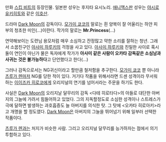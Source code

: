 만화 [[스킵 비트]]의 등장인물. 일본판 성우는 후지타 요시노리. [[애니맥스]]판 성우는 [[야시로 유키히토]]와 같은 [[이호산]].

드라마 [[Dark Moon]]의 감독이다. [[모가미 쿄코]]의 말로는 흰 양복이 잘 어울리는 하얀 피부의 청초한 미인(...)이란다. 작가의 말로는 '''Mr.Princess'''(...)

연약해보이는 도련님 용모처럼 매우 소심하고 잔정많고 약한 소리를 잘하는 청년. 그래서 소꿉친구인 [[아사미 하루키]]의 걱정을 사고 있다. [[아사미 하루키]]와 친밀한 사이로 혹시 둘이 연인이 아닌가 물은 독자에게 작가가 '''아사미 같은 사람이 오카타 감독같은 소심남과 사귀는 것은 불가능하다'''고 단언했다고 한다(...)

그러나 감독으로서는 NG귀신이라고 할만큼 철저함을 추구한다. [[모가미 쿄코]] 뿐 아니라 [[츠루가 렌]]마저 NG를 당한 적이 있다. 거기다 작품을 위해서라면 드센 성격이라 무서워하는 [[이이즈카 히로코]]에게 오리지널의 연기를 넘어서라는 주문을 하기도 한다.

사실은 [[Dark Moon]]의 오리지날 달무리의 감독 <다테 히로타다>의 아들로 대단한 아버지의 그늘에 가려서 힘들어하고 있었다. 그의 지독할정도로 소심한 성격이나 스트레스가 극에 달하면 발생하는 과호흡증도 늘 아버지를 의식한 탓. 그 탓에 <오카타 히로아키>라고 개명을 할 정도였다. [[Dark Moon]]은 아버지의 그늘을 뛰어넘기 위해 일부러 선택한 작품이다. 

[[츠루가 렌]]과는 처지가 비슷한 사람. 그리고 오리지널 달무리를 능가하자는 점에서 의기투합하고 있다.

